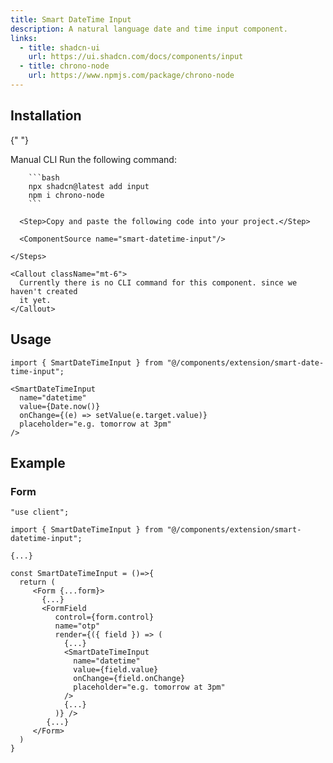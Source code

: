 ```yaml
---
title: Smart DateTime Input
description: A natural language date and time input component.
links:
  - title: shadcn-ui
    url: https://ui.shadcn.com/docs/components/input
  - title: chrono-node
    url: https://www.npmjs.com/package/chrono-node
---
```


<ComponentPreview name="smart-datetime-input-demo" />

## Installation

<Tabs defaultValue="manual">

{" "}

<TabsList>
  <TabsTrigger value="manual">Manual</TabsTrigger>
  <TabsTrigger value="cli">CLI</TabsTrigger>
</TabsList>

  <TabsContent value="manual">
    <Steps>
      <Step>Run the following command:</Step>

        ```bash
        npx shadcn@latest add input
        npm i chrono-node
        ```

      <Step>Copy and paste the following code into your project.</Step>

      <ComponentSource name="smart-datetime-input"/>

    </Steps>

  </TabsContent>
  <TabsContent value="cli">

    <Callout className="mt-6">
      Currently there is no CLI command for this component. since we haven't created
      it yet.
    </Callout>

  </TabsContent>

</Tabs>

## Usage

```tsx
import { SmartDateTimeInput } from "@/components/extension/smart-date-time-input";
```

```tsx
<SmartDateTimeInput
  name="datetime"
  value={Date.now()}
  onChange={(e) => setValue(e.target.value)}
  placeholder="e.g. tomorrow at 3pm"
/>
```

## Example

### Form

```tsx showLineNumbers {1 , 3 , 16-23  }
"use client";

import { SmartDateTimeInput } from "@/components/extension/smart-datetime-input";

{...}

const SmartDateTimeInput = ()=>{
  return (
     <Form {...form}>
       {...}
       <FormField
          control={form.control}
          name="otp"
          render={({ field }) => (
            {...}
            <SmartDateTimeInput
              name="datetime"
              value={field.value}
              onChange={field.onChange}
              placeholder="e.g. tomorrow at 3pm"
            />
            {...}
          )} />
        {...}
     </Form>
  )
}

```

<ComponentPreview name="smart-datetime-input-zod" />
